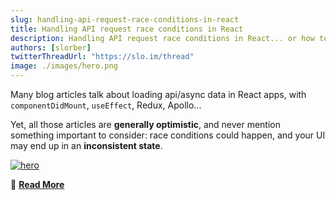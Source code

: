 ```yaml
---
slug: handling-api-request-race-conditions-in-react
title: Handling API request race conditions in React
description: Handling API request race conditions in React... or how to avoid rendering the wrong data
authors: [slorber]
twitterThreadUrl: "https://slo.im/thread"
image: ./images/hero.png
---
```


Many blog articles talk about loading api/async data in React apps, with `componentDidMount`, `useEffect`, Redux, Apollo...

Yet, all those articles are **generally optimistic**, and never mention something important to consider: race conditions could happen, and your UI may end up in an **inconsistent state**.

[![hero](./images/hero.png)](https://sebastienlorber.com/handling-api-request-race-conditions-in-react)

🔗 [**Read More**](https://sebastienlorber.com/handling-api-request-race-conditions-in-react)
